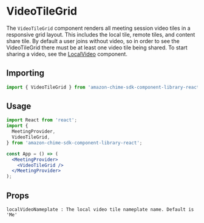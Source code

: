 
<Meta title="SDK Components/VideoTileGrid" />

# VideoTileGrid

The `VideoTileGrid` component renders all meeting session video tiles in a responsive grid layout. This includes the local tile, remote tiles, and content share tile. By default a user joins without video, so in order to see the VideoTileGrid there must be at least one video tile being shared. To start sharing a video, see the [LocalVideo](?path=/docs/sdk-components-localvideo--page) component.

## Importing

```javascript
import { VideoTileGrid } from 'amazon-chime-sdk-component-library-react';
```

## Usage

```jsx
import React from 'react';
import {
  MeetingProvider,
  VideoTileGrid,
} from 'amazon-chime-sdk-component-library-react';

const App = () => (
  <MeetingProvider>
    <VideoTileGrid />
  </MeetingProvider>
);
```

## Props

<Props of={VideoTileGrid} />

```
localVideoNameplate : The local video tile nameplate name. Default is 'Me'
```
